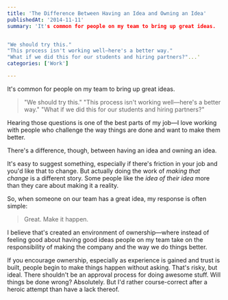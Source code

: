 ```yaml
---
title: 'The Difference Between Having an Idea and Owning an Idea'
publishedAt: '2014-11-11'
summary: 'It's common for people on my team to bring up great ideas. 


"We should try this." 
"This process isn't working well—here's a better way."
"What if we did this for our students and hiring partners?"...'
categories: ['Work']

---
```


It's common for people on my team to bring up great ideas.

> "We should try this." "This process isn't working well—here's a better way." "What if we did this for our students and hiring partners?"

Hearing those questions is one of the best parts of my job—I love working with people who challenge the way things are done and want to make them better.

There's a difference, though, between having an idea and owning an idea.

It's easy to suggest something, especially if there's friction in your job and you'd like that to change. But actually doing the work of *making that change* is a different story. Some people like the *idea of their idea* more than they care about making it a reality.

So, when someone on our team has a great idea, my response is often simple:

> Great. Make it happen.

I believe that's created an environment of ownership—where instead of feeling good about having good ideas people on my team take on the responsibility of making the company and the way we do things better.

If you encourage ownership, especially as experience is gained and trust is built, people begin to make things happen without asking. That's risky, but ideal. There shouldn't be an approval process for doing awesome stuff. Will things be done wrong? Absolutely. But I'd rather course-correct after a heroic attempt than have a lack thereof.
